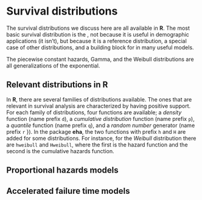 # Survival distributions {#app:B}

The survival distributions we discuss here are all available in **R**. The
most basic survival distribution is the \emph{Exponential distribution},
not because it is useful in demographic applications (it isn't), but
because it is a reference distribution, a special case of other
distributions, and a building block for in many useful models.

The piecewise constant hazards, Gamma, and the Weibull
distributions are 
all generalizations of the exponential.

## Relevant distributions in **R**

In **R**, there are several families of distributions available. The ones that
are relevant in survival analysis are characterized by having positive
support. For each family of distributions, four functions are available; a
*density* function (name prefix `d`), a *cumulative distribution*
function (name prefix `p`), a *quantile* function (name prefix
`q`), and a *random number* generator (name prefix `r` }).
In the package **eha**, the two functions with prefix `h` and `H` are
added for some distributions. For instance, for the *Weibull*
distribution there are `hweibull` and `Hweibull`, where the first
is the hazard function and the second is the cumulative hazards function.


## Proportional hazards models

## Accelerated failure time models
